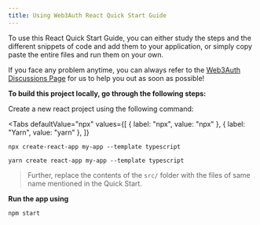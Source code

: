 ```yaml
---
title: Using Web3Auth React Quick Start Guide
---
```



To use this React Quick Start Guide, you can either study the steps and the different snippets of code and add them to your application, or simply
copy paste the entire files and run them on your own.

If you face any problem anytime, you can always refer to the [Web3Auth Discussions Page](https://github.com/Web3Auth/Web3Auth/discussions) for us to
help you out as soon as possible!

**To build this project locally, go through the following steps:**

Create a new react project using the following command:

<Tabs
defaultValue="npx"
values={[
  { label: "npx", value: "npx" },
  { label: "Yarn", value: "yarn" },
]}
>
<TabItem value="npx">

```shell
npx create-react-app my-app --template typescript
```

  </TabItem>
<TabItem value="yarn">

```shell
yarn create react-app my-app --template typescript
```

</TabItem>

</Tabs>

> Further, replace the contents of the `src/` folder with the files of same name mentioned in the Quick Start.

**Run the app using**

```shell
npm start
```
